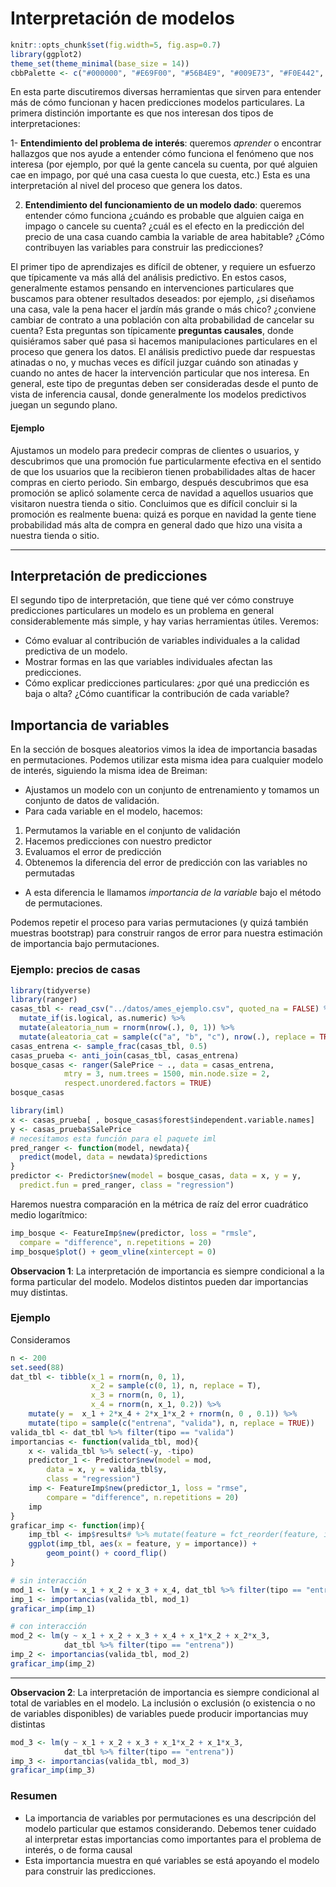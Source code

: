 # Interpretación de modelos

```r
knitr::opts_chunk$set(fig.width=5, fig.asp=0.7) 
library(ggplot2)
theme_set(theme_minimal(base_size = 14))
cbbPalette <- c("#000000", "#E69F00", "#56B4E9", "#009E73", "#F0E442", "#0072B2", "#D55E00", "#CC79A7")
```

En esta parte discutiremos diversas herramientas que sirven para
entender más de cómo funcionan y hacen predicciones modelos particulares. La primera
distinción importante es que nos interesan dos tipos de interpretaciones:

1- **Entendimiento del problema de interés**: queremos *aprender* o encontrar hallazgos que nos ayude a entender cómo funciona el fenómeno que nos interesa (por ejemplo, por qué la gente cancela su cuenta, por qué alguien cae en impago, por qué una casa cuesta lo que cuesta, etc.) Esta es una interpretación al nivel del proceso que genera los datos.

2. **Entendimiento del funcionamiento de un modelo dado**: queremos entender cómo funciona  ¿cuándo es probable que alguien caiga en 
impago o cancele su cuenta? ¿cuál es el efecto en la predicción del precio de una casa cuando cambia la variable de area habitable? ¿Cómo contribuyen las variables para construir las predicciones?

El primer tipo de aprendizajes es difícil de obtener, y requiere un esfuerzo que
típicamente va más allá del análisis predictivo. En estos casos, generalmente estamos pensando en intervenciones particulares que buscamos para obtener resultados deseados: por ejemplo, ¿si diseñamos una casa, vale la pena hacer el jardín más grande o más chico? ¿conviene cambiar de contrato a una población con alta probabilidad de cancelar su cuenta? 
Esta preguntas son típicamente **preguntas causales**, donde quisiéramos saber qué pasa si hacemos manipulaciones particulares en el proceso que genera los datos. El análisis 
predictivo puede dar respuestas atinadas o no, y muchas veces es difícil juzgar cuándo son atinadas y cuando no antes de hacer la intervención particular que nos interesa. En general, este tipo de preguntas deben ser consideradas desde el punto de vista de inferencia causal, donde generalmente los modelos predictivos juegan un segundo plano.

#### Ejemplo {-}
Ajustamos un modelo para predecir compras de clientes o usuarios, 
y descubrimos que una promoción fue particularmente efectiva en el sentido de que
los usuarios que la recibieron tienen probabilidades altas de hacer compras en cierto
periodo. Sin embargo, después descubrimos que esa promoción se aplicó solamente cerca de navidad a aquellos usuarios que visitaron nuestra tienda o sitio. Concluimos que es difícil concluir si la promoción es realmente buena: quizá es porque en navidad la gente tiene probabilidad más alta de compra en general dado que hizo una visita a nuestra tienda o sitio.

---

## Interpretación de predicciones

El segundo tipo de interpretación, que tiene qué ver cómo construye predicciones
particulares un modelo es un problema en general considerablemente más simple, y hay varias herramientas útiles. Veremos:

- Cómo evaluar al contribución de variables individuales a la calidad predictiva de un modelo.
- Mostrar formas en las que variables individuales afectan las predicciones.
- Cómo explicar predicciones particulares: ¿por qué una predicción es baja o alta? ¿Cómo cuantificar la contribución de cada variable?

## Importancia de variables

En la sección de bosques aleatorios vimos la idea de importancia basadas en permutaciones.
Podemos utilizar esta misma idea para cualquier modelo de interés, siguiendo la misma
idea de Breiman:

- Ajustamos un modelo con un conjunto de entrenamiento y tomamos un conjunto de datos de validación.
- Para cada variable en el modelo, hacemos:
 1. Permutamos la variable en el conjunto de validación
 2. Hacemos predicciones con nuestro predictor
 3. Evaluamos el error de predicción
 4. Obtenemos la diferencia del error de predicción con las variables no permutadas
- A esta diferencia le llamamos *importancia de la variable* bajo el método de permutaciones.

Podemos repetir el proceso para varias permutaciones (y quizá también muestras bootstrap) para construir rangos de error para nuestra estimación de importancia bajo permutaciones.

### Ejemplo: precios de casas

```r
library(tidyverse)
library(ranger)
casas_tbl <- read_csv("../datos/ames_ejemplo.csv", quoted_na = FALSE) %>% 
  mutate_if(is.logical, as.numeric) %>% 
  mutate(aleatoria_num = rnorm(nrow(.), 0, 1)) %>% 
  mutate(aleatoria_cat = sample(c("a", "b", "c"), nrow(.), replace = TRUE))
casas_entrena <- sample_frac(casas_tbl, 0.5)
casas_prueba <- anti_join(casas_tbl, casas_entrena) 
bosque_casas <- ranger(SalePrice ~ ., data = casas_entrena, 
            mtry = 3, num.trees = 1500, min.node.size = 2,
            respect.unordered.factors = TRUE)
bosque_casas
```

```r
library(iml)
x <- casas_prueba[ , bosque_casas$forest$independent.variable.names]
y <- casas_prueba$SalePrice
# necesitamos esta función para el paquete iml
pred_ranger <- function(model, newdata){
  predict(model, data = newdata)$predictions
}
predictor <- Predictor$new(model = bosque_casas, data = x, y = y, 
  predict.fun = pred_ranger, class = "regression")
```

Haremos nuestra comparación en la métrica de raíz del error cuadrático medio
logarítmico:

```r
imp_bosque <- FeatureImp$new(predictor, loss = "rmsle", 
  compare = "difference", n.repetitions = 20)
imp_bosque$plot() + geom_vline(xintercept = 0)
```

**Observacion 1**: La interpretación de importancia es siempre condicional a la forma particular del modelo. Modelos distintos pueden dar importancias muy distintas.

### Ejemplo

Consideramos 

```r
n <- 200
set.seed(88)
dat_tbl <- tibble(x_1 = rnorm(n, 0, 1), 
                  x_2 = sample(c(0, 1), n, replace = T),
                  x_3 = rnorm(n, 0, 1),
                  x_4 = rnorm(n, x_1, 0.2)) %>% 
    mutate(y =  x_1 + 2*x_4 + 2*x_1*x_2 + rnorm(n, 0 , 0.1)) %>% 
    mutate(tipo = sample(c("entrena", "valida"), n, replace = TRUE))
valida_tbl <- dat_tbl %>% filter(tipo == "valida")
importancias <- function(valida_tbl, mod){
    x <- valida_tbl %>% select(-y, -tipo)
    predictor_1 <- Predictor$new(model = mod, 
        data = x, y = valida_tbl$y, 
        class = "regression")
    imp <- FeatureImp$new(predictor_1, loss = "rmse", 
        compare = "difference", n.repetitions = 20)
    imp
}
graficar_imp <- function(imp){
    imp_tbl <- imp$results# %>% mutate(feature = fct_reorder(feature, importance))
    ggplot(imp_tbl, aes(x = feature, y = importance)) +
        geom_point() + coord_flip()
}
```

```r
# sin interacción
mod_1 <- lm(y ~ x_1 + x_2 + x_3 + x_4, dat_tbl %>% filter(tipo == "entrena"))
imp_1 <- importancias(valida_tbl, mod_1)
graficar_imp(imp_1)
```


```r
# con interacción
mod_2 <- lm(y ~ x_1 + x_2 + x_3 + x_4 + x_1*x_2 + x_2*x_3, 
            dat_tbl %>% filter(tipo == "entrena"))
imp_2 <- importancias(valida_tbl, mod_2)
graficar_imp(imp_2)
```

---

**Observacion 2**: La interpretación de importancia es siempre condicional al total de variables en el modelo. La inclusión o exclusión (o existencia o no de variables disponibles) de variables puede producir importancias muy distintas


```r
mod_3 <- lm(y ~ x_1 + x_2 + x_3 + x_1*x_2 + x_1*x_3, 
            dat_tbl %>% filter(tipo == "entrena"))
imp_3 <- importancias(valida_tbl, mod_3)
graficar_imp(imp_3)
```


### Resumen {-}

- La importancia de variables por permutaciones es una descripción del modelo
particular que estamos considerando. Debemos tener cuidado al interpretar estas
importancias como importantes para el problema de interés, o de forma causal
- Esta importancia muestra en qué variables se está apoyando el modelo para
construir las predicciones. 

